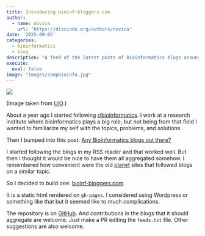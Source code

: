 ```yaml
---
title: Introducing bioinf-bloggers.com
author: 
  - name: novica
    url: "https://discindo.org/authors/novica"
date: '2025-09-05'
categories:
  - bioinformatics
  - blog
description: "A feed of the latest posts of Bioinformatics blogs around the world"
execute:
  eval: false
image: "images/compbioinfo.jpg"
---
```


[![](https://ko-fi.com/img/githubbutton_sm.svg)](https://ko-fi.com/J3J8133RYV)

(Image taken from [UiO](https://www.uio.no/english/studies/programmes/computational-science-master/programme-options/bioinformatics/why-choose/compbioinfo.jpg).)

About a year ago I started following [r/bioinformatics](https://www.reddit.com/r/bioinformatics/). I work at a research institute where bioinformatics plays a big role, but not being from that field I wanted to familiarize my self with the topics, problems, and solutions.

Then I bumped into this post: [Any Bioinformatics blogs out there?](https://www.reddit.com/r/bioinformatics/comments/1go98kz/any_bioinformatics_blogs_out_there/)

I started following the blogs in my RSS reader and that worked well. But then I thought it would be nice to have them all aggregated somehow. I remembered how convenient were the old [planet](https://en.wikipedia.org/wiki/Planet_(software)) sites that followed blogs on a similar topic.

So I decided to build one: [bioinf-bloggers.com](https://bioinf-bloggers.com/).

It is a static html rendered on `gh-pages`. I considered using Wordpress or something like that but it seemed like to much complications.

The repository is on [GitHub](https://github.com/novica/bioinf-bloggers). And contributions in the blogs that it should aggregate are welcome. Just make a PR editing the `feeds.txt` file. Other suggestions are also welcome.
